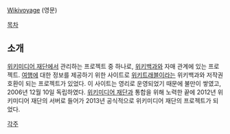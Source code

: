 [http://www.wikivoyage.org/ Wikivoyage] (영문)

[[목차]]
== 소개 ==
[[위키미디어 재단]]에서 관리하는 프로젝트 중 하나로, [[위키백과]]와 자매 관계에 있는 프로젝트.
[[여행]]에 대한 정보를 제공하기 위한 사이트로 [[위키트래블]]이라는 위키백과와 저작권 호환이 되는 프로젝트가 있었다. 이 사이트는 영리로 운영되었기 때문에 불만이 쌓였고, 2006년 12월 10일 독립하였다. [[위키미디어 재단]]과 통합을 위해 노력한 끝에 2012년 위키미디어 재단의 서버로 들어가 2013년 공식적으로 위키미디어 재단의 프로젝트가 되었다.

 
[[각주]]
